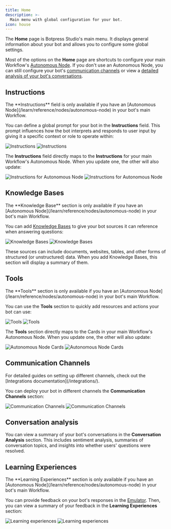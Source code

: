 ```yaml
---
title: Home
description: >-
  Main menu with global configuration for your bot.
icon: house
---
```


The <Icon icon="house"/> **Home** page is Botpress Studio's main menu. It displays general information about your bot and allows you to configure some global settings.

Most of the options on the **Home** page are shortcuts to configure your main Workflow's [Autonomous Node](/learn/reference/nodes/autonomous-node). If you don't use an Autonomous Node, you can still configure your bot's [communication channels](#communication-channels) or view a [detailed analysis of your bot's conversations](#conversation-analysis).

## Instructions

<Note>
  The **Instructions** field is only available if you have an [Autonomous Node](/learn/reference/nodes/autonomous-node) in your bot's main Workflow.
</Note>

You can define a global prompt for your bot in the **Instructions** field. This prompt influences how the bot interprets and responds to user input by giving it a specific context or role to operate within:

<Frame>
  <img
    alt="Instructions"
    className="block dark:hidden"
    src="./assets/home-instructions.png"
  />
  <img
    alt="Instructions"
    className="hidden dark:block"
    src="./assets/home-instructions-dark.png"
  />
</Frame>

The **Instructions** field directly maps to the **Instructions** for your main Workflow's Autonomous Node. When you update one, the other will also update:

<Frame>
  <img
    alt="Instructions for Autonomous Node"
    className="block dark:hidden"
    src="./assets/node-instructions.png"
  />
  <img
    alt="Instructions for Autonomous Node"
    className="hidden dark:block"
    src="./assets/node-instructions-dark.png"
  />
</Frame>

## Knowledge Bases

<Note>
  The **Knowledge Base** section is only available if you have an [Autonomous Node](/learn/reference/nodes/autonomous-node) in your bot's main Workflow.
</Note>

You can add [Knowledge Bases](/learn/reference/knowledge-base/) to give your bot sources it can reference when answering questions:

<Frame>
  <img
    alt="Knowledge Bases"
    className="block dark:hidden"
    src="./assets/knowledge-base.png"
  />
  <img
    alt="Knowledge Bases"
    className="hidden dark:block"
    src="./assets/knowledge-base-dark.png"
  />
</Frame>

These sources can include documents, websites, tables, and other forms of structured (or unstructured) data. When you add Knowledge Bases, this section will display a summary of them.

## Tools

<Note>
  The **Tools** section is only available if you have an [Autonomous Node](/learn/reference/nodes/autonomous-node) in your bot's main Workflow.
</Note>

You can use the **Tools** section to quickly add resources and actions your bot can use:

<Frame>
  <img
    alt="Tools"
    className="block dark:hidden"
    src="./assets/tools.png"
  />
  <img
    alt="Tools"
    className="hidden dark:block"
    src="./assets/tools-dark.png"
  />
</Frame>

The **Tools** section directly maps to the Cards in your main Workflow's Autonomous Node. When you update one, the other will also update:

<Frame>
  <img
    alt="Autonomous Node Cards"
    className="block dark:hidden"
    src="./assets/node-cards.png"
  />
  <img
    alt="Autonomous Node Cards"
    className="hidden dark:block"
    src="./assets/node-cards-dark.png"
  />
</Frame>

## Communication Channels

<Tip>
  For detailed guides on setting up different channels, check out the [Integrations documentation](/integrations/).
</Tip>

You can deploy your bot in different channels  the **Communication Channels** section:

<Frame>
  <img
    alt="Communication Channels"
    className="block dark:hidden"
    src="./assets/comm-channels.png"
  />
  <img
    alt="Communication Channels"
    className="hidden dark:block"
    src="./assets/comm-channels-dark.png"
  />
</Frame>

## Conversation analysis

You can view a summary of your bot's conversations in the **Conversation Analysis** section. This includes sentiment analysis, summaries of conversation topics, and insights into whether users' questions were resolved.

## Learning Experiences

<Note>
  The **Learning Experiences** section is only available if you have an [Autonomous Node](/learn/reference/nodes/autonomous-node) in your bot's main Workflow.
</Note>

You can provide feedback on your bot's responses in the [Emulator](/learn/reference/emulator). Then, you can view a summary of your feedback in the **Learning Experiences** section:

<Frame>
  <img
    alt="Learning experiences"
    className="block dark:hidden"
    src="./assets/learning-experiences.png"
  />
  <img
    alt="Learning experiences"
    className="hidden dark:block"
    src="./assets/learning-experiences-dark.png"
  />
</Frame>